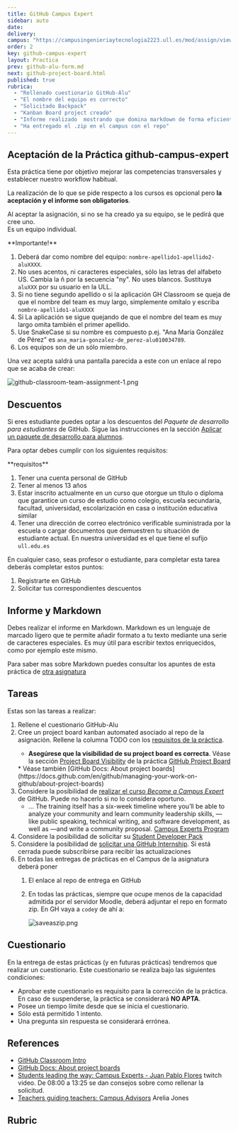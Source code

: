 ```yaml
---
title: GitHub Campus Expert
sidebar: auto
date:
delivery:
campus: "https://campusingenieriaytecnologia2223.ull.es/mod/assign/view.php?id=20498"
order: 2
key: github-campus-expert
layout: Practica
prev: github-alu-form.md
next: github-project-board.html
published: true
rubrica:
  - "Rellenado cuestionario GitHub-Alu"
  - "El nombre del equipo es correcto"
  - "Solicitado Backpack"
  - "Kanban Board project creado"
  - "Informe realizado  mostrando que domina markdown de forma eficiente: Usa imágenes, enlaces, listas, etc."
  - "Ha entregado el .zip en el campus con el repo"
---
```



## Aceptación de la Práctica github-campus-expert  

Esta práctica tiene por objetivo mejorar las competencias transversales y establecer nuestro workflow habitual.

La realización de lo que se pide respecto a los cursos es opcional pero **la aceptación y el informe son obligatorios**. 

Al aceptar la asignación, si no se ha creado ya su equipo, se le pedirá que cree uno.  
Es un equipo individual.

<Callout type="info" emoji="️🎓"> 
**Importante!**

1. Deberá dar como nombre del equipo: `nombre-apellido1-apellido2-aluXXXX`.  
  1. No uses acentos, ni caracteres especiales, sólo las letras del alfabeto US. Cambia la ñ por la secuencia "ny". No uses blancos. Sustituya `aluXXX` por su usuario en la ULL.
  2. Si no tiene segundo apellido o si la aplicación GH Classroom se queja de que el nombre del team es muy largo, simplemente omítalo y escriba `nombre-apellido1-aluXXXX`
  3. Si La aplicación se sigue quejando de que el nombre del team es muy largo omita también el primer apellido. 
  4. Use SnakeCase si su nombre es compuesto p.ej. "Ana María González de Pérez" es `ana_maria-gonzalez-de_perez-alu010034789`. 
2. Los equipos son de un sólo miembro.
</Callout>

Una vez acepta saldrá una pantalla parecida a este con un enlace al repo que se acaba de crear:

![github-classroom-team-assignment-1.png](/images/github-classroom-team-assignment-1.png)


<TareasDeEquipo />

## Descuentos

Si eres estudiante puedes optar a los descuentos del *Paquete de desarrollo para estudiantes* de GitHub.
Sigue las instrucciones en la sección [Aplicar un paquete de desarrollo para alumnos](https://docs.github.com/es/education/explore-the-benefits-of-teaching-and-learning-with-github-education/use-github-for-your-schoolwork/apply-for-a-student-developer-pack).

Para optar debes cumplir con los siguientes requisitos:

<Callout type="warning" emoji="️🎓"> 
**requisitos**

1. Tener una cuenta personal de GitHub
2. Tener al menos 13 años
1. Estar inscrito actualmente en un curso que otorgue un título o diploma que garantice un curso de estudio como colegio, escuela secundaria, facultad, universidad, escolarización en casa o institución educativa similar
2. Tener una dirección de correo electrónico verificable suministrada por la escuela o cargar documentos que demuestren tu situación de estudiante actual. En nuestra universidad es el que tiene el sufijo `ull.edu.es`
</Callout>

En cualquier caso, seas profesor o estudiante, para completar esta tarea deberás completar estos  puntos:

1. Registrarte en GitHub
2. Solicitar tus correspondientes descuentos

## Informe y Markdown

Debes realizar el informe en Markdown.
Markdown es un lenguaje de marcado ligero que te permite añadir formato a tu texto mediante una serie de caracteres especiales. Es muy útil para escribir textos enriquecidos, como por ejemplo este mismo.

Para saber mas sobre Markdown puedes consultar los apuntes de esta práctica de [otra  asignatura](https://ull-mfp-aet.netlify.app/tema0-introduccion/practicas/aprender-markdown/#aprender-markdown)

## Tareas 

Estas son las tareas a realizar:

1. Rellene el cuestionario GitHub-Alu
2. Cree un project board kanban automated asociado al repo de la asignación. Rellene la columna TODO con los [requisitos de la práctica](#rubrica).
   <Callout type="warning" emoji="️🎓"> 
   * **Asegúrese que la visibilidad de su project board es correcta**. Véase la sección [Project Board Visibility](/practicas/github-project-board.html#project-board-visibility) de la práctica [GitHub Project Board](/practicas/github-project-board.html#project-board-visibility) 
   </Callout>
   * Véase también [GitHub Docs: About project boards](https://docs.github.com/en/github/managing-your-work-on-github/about-project-boards)
3. Considere la posibilidad de [realizar el curso *Become a Campus Expert*](https://githubcampus.expert/training) de GitHub. Puede no hacerlo si no lo considera oportuno.
   * ... The training itself has a six-week timeline where you’ll be able to analyze your community and learn community leadership skills, —like public speaking, technical writing, and software development, as well as —and write a community proposal. [Campus Experts Program](https://education.github.com/experts)
4. Considere la posibilidad de solicitar su [Student Developer Pack](https://education.github.com/pack) 
5. Considere la posibilidad de [solicitar una GitHub Internship](https://internships.github.com/). Si está cerrada puede subscríbirse para recibir las actualizaciones
6. En todas las entregas de prácticas en el Campus de la asignatura deberá poner
   1. El enlace al repo de entrega en GitHub
   2. En todas las prácticas, siempre que ocupe menos de la capacidad admitida por el servidor Moodle, deberá adjuntar el repo en formato zip. En GH vaya a `code`y de ahí a:

      ![saveaszip.png](/images/saveaszip.png)

## Cuestionario

En la entrega de estas prácticas (y en futuras prácticas) tendremos que realizar un cuestionario. 
Este cuestionario se realiza bajo las siguientes condiciones:

* Aprobar este cuestionario es requisito para la corrección de la práctica. En caso de suspenderse, la práctica se considerará **NO APTA**.
* Posee un tiempo límite desde que se inicia el cuestionario. 
* Sólo está permitido 1 intento.
* Una pregunta sin respuesta se considerará errónea.


## References

* [GitHub Classroom Intro](/topics/introduction-to-pl/github-classroom)
* [GitHub Docs: About project boards](https://docs.github.com/en/github/managing-your-work-on-github/about-project-boards)
* [Students leading the way: Campus Experts - Juan Pablo Flores](https://www.twitch.tv/videos/833713562?collection=lrqXyFWFThau8w) twitch video. De 08:00 a 13:25 se dan consejos sobre como rellenar la solicitud.
* [Teachers guiding teachers: Campus Advisors](https://www.twitch.tv/videos/833727589?collection=lrqXyFWFThau8w) Arelia Jones

## Rubric


<Rubric rubric={frontmatter().rubrica} />

